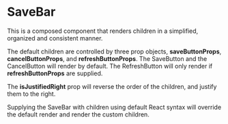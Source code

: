 <Meta title="Experimental/SaveBar/SaveBar" />

# SaveBar

This is a composed component that renders children in a simplified, organized and consistent manner.

The default children are controlled by three prop objects, **saveButtonProps**, **cancelButtonProps**, and **refreshButtonProps**. The SaveButton and the CancelButton will render by default. The RefreshButton will only render if **refreshButtonProps** are supplied.

The **isJustifiedRight** prop will reverse the order of the children, and justify them to the right.

Supplying the SaveBar with children using default React syntax will override the default render and render the custom children.
